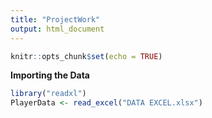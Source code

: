 ```yaml
---
title: "ProjectWork"
output: html_document
---
```


```r
knitr::opts_chunk$set(echo = TRUE)
```
 **Importing the Data**
 
```r
library("readxl")
PlayerData <- read_excel("DATA EXCEL.xlsx")
```